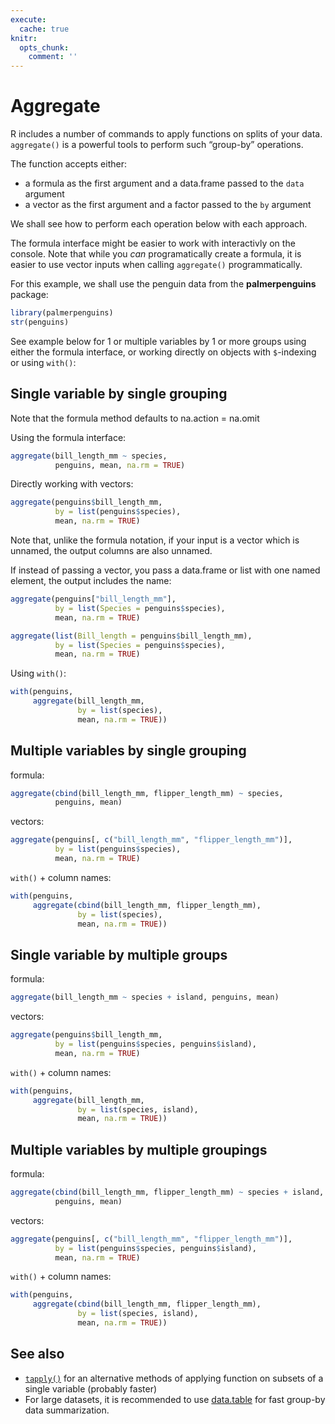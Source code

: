 ```yaml
---
execute:
  cache: true
knitr:
  opts_chunk: 
    comment: ''
---
```

# Aggregate {#sec-aggregate}

R includes a number of commands to apply functions on splits of your data.
`aggregate()` is a powerful tools to perform such "group-by" operations.

The function accepts either:

- a formula as the first argument and a data.frame passed to the `data` argument
- a vector as the first argument and a factor passed to the `by` argument 

We shall see how to perform each operation below with 
each approach. 

The formula interface might be easier to work with 
interactivly on the console. 
Note that while you *can* programatically create a formula, it is easier to use
vector inputs when calling `aggregate()` programmatically. 

For this example, we shall use the penguin data from the **palmerpenguins**
package:

```r
library(palmerpenguins)
str(penguins)
```

See example below for 1 or multiple variables by 1 or more groups using either 
the formula interface, or working directly on objects with `$`-indexing or 
using `with()`:

## Single variable by single grouping

Note that the formula method defaults to na.action = na.omit

Using the formula interface:

```r
aggregate(bill_length_mm ~ species,
          penguins, mean, na.rm = TRUE)
```

Directly working with vectors:

```r
aggregate(penguins$bill_length_mm,
          by = list(penguins$species),
          mean, na.rm = TRUE)
```

Note that, unlike the formula notation, if your input is a vector which is
unnamed, the output columns are also unnamed.

If instead of passing a vector, you pass a data.frame or list with one named
element, the output includes the name:

```r
aggregate(penguins["bill_length_mm"],
          by = list(Species = penguins$species),
          mean, na.rm = TRUE)
```

```r
aggregate(list(Bill_length = penguins$bill_length_mm),
          by = list(Species = penguins$species),
          mean, na.rm = TRUE)
```

Using `with()`:

```r
with(penguins,
     aggregate(bill_length_mm,
               by = list(species),
               mean, na.rm = TRUE))
```

## Multiple variables by single grouping

formula:

```r
aggregate(cbind(bill_length_mm, flipper_length_mm) ~ species,
          penguins, mean)
```

vectors:

```r
aggregate(penguins[, c("bill_length_mm", "flipper_length_mm")],
          by = list(penguins$species),
          mean, na.rm = TRUE)
```

`with()` + column names:

```r
with(penguins,
     aggregate(cbind(bill_length_mm, flipper_length_mm),
               by = list(species),
               mean, na.rm = TRUE))
```

## Single variable by multiple groups

formula:

```r
aggregate(bill_length_mm ~ species + island, penguins, mean)
```

vectors:

```r
aggregate(penguins$bill_length_mm,
          by = list(penguins$species, penguins$island),
          mean, na.rm = TRUE)
```

`with()` + column names:

```r
with(penguins,
     aggregate(bill_length_mm,
               by = list(species, island),
               mean, na.rm = TRUE))
```

## Multiple variables by multiple groupings

formula:

```r
aggregate(cbind(bill_length_mm, flipper_length_mm) ~ species + island,
          penguins, mean)
```

vectors:

```r
aggregate(penguins[, c("bill_length_mm", "flipper_length_mm")],
          by = list(penguins$species, penguins$island),
          mean, na.rm = TRUE)
```

`with()` + column names:

```r
with(penguins,
     aggregate(cbind(bill_length_mm, flipper_length_mm),
               by = list(species, island),
               mean, na.rm = TRUE))
```

## See also

- [`tapply()`]({#tapply}) for an alternative methods of applying function on 
subsets of a single variable (probably faster)
- For large datasets, it is recommended to use [data.table](#sec-datatable) for 
fast group-by data summarization.
